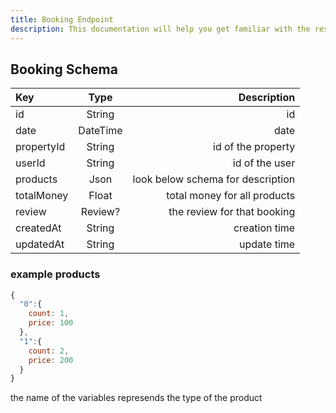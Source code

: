 ```yaml
---
title: Booking Endpoint
description: This documentation will help you get familiar with the resources of the Hamampass Rest API and show you how to make different queries, so that you can get the most out of it.
---
```


## Booking Schema

| Key        |   Type   |                       Description |
| :--------- | :------: | --------------------------------: |
| id         |  String  |                                id |
| date       | DateTime |                              date |
| propertyId |  String  |                id of the property |
| userId     |  String  |                    id of the user |
| products   |   Json   | look below schema for description |
| totalMoney |  Float   |      total money for all products |
| review     | Review?  |       the review for that booking |
| createdAt  |  String  |                     creation time |
| updatedAt  |  String  |                       update time |

### example products

```jsx showLineNumbers
{
  "0":{
    count: 1,
    price: 100
  },
  "1":{
    count: 2,
    price: 200
  }
}
```

the name of the variables represends the type of the product
